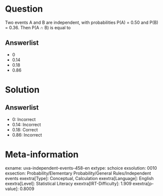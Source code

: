 Question
========

Two events A and B are independent, with probabilities P(A) = 0.50 and P(B) = 0.36. Then P(A ∩ B) is equal to

Answerlist
----------

* 0
* 0.14
* 0.18
* 0.86

Solution
========

Answerlist
----------

* 0: Incorrect
* 0.14: Incorrect
* 0.18: Correct
* 0.86: Incorrect

Meta-information
================
exname: uva-independent-events-458-en
extype: schoice
exsolution: 0010
exsection: Probability/Elementary Probability/General Rules/Independent events
exextra[Type]: Conceptual, Calculation
exextra[Language]: English
exextra[Level]: Statistical Literacy
exextra[IRT-Difficulty]: 1.909
exextra[p-value]: 0.8009
